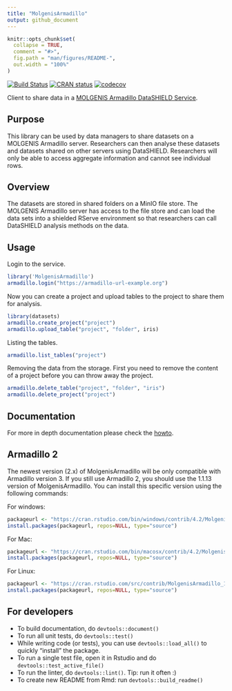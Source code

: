 ```yaml
---
title: "MolgenisArmadillo"
output: github_document
---
```


<!-- README.md is generated from README.Rmd. Please edit that file -->

```r
knitr::opts_chunk$set(
  collapse = TRUE,
  comment = "#>",
  fig.path = "man/figures/README-",
  out.width = "100%"
)
```

<!-- badges: start -->
[![Build Status](https://api.travis-ci.com/molgenis/molgenis-r-armadillo.svg?branch=master)](https://api.travis-ci.com/molgenis/molgenis-r-armadillo.svg?branch=master)
[![CRAN status](https://www.r-pkg.org/badges/version/MolgenisArmadillo)](https://CRAN.R-project.org/package=MolgenisArmadillo)
[![codecov](https://codecov.io/gh/molgenis/molgenis-r-armadillo/branch/master/graph/badge.svg?token=ITPMERAWYI)](https://app.codecov.io/gh/molgenis/molgenis-r-armadillo)
<!-- badges: end -->

Client to share data in a [MOLGENIS Armadillo DataSHIELD Service](https://github.com/molgenis/molgenis-service-armadillo/).

## Purpose
This library can be used by data managers to share datasets on a
MOLGENIS Armadillo server.
Researchers can then analyse these datasets and datasets shared on other servers
using DataSHIELD.
Researchers will only be able to access aggregate information and cannot see
individual rows.

## Overview
The datasets are stored in shared folders on a MinIO file store. The MOLGENIS
Armadillo server has access to the file store and can load the data sets into
a shielded RServe environment so that researchers can call DataSHIELD analysis
methods on the data.

## Usage
Login to the service.
``` R
library('MolgenisArmadillo')
armadillo.login("https://armadillo-url-example.org")
```

Now you can create a project and upload tables to the project to share them for
analysis.
``` R
library(datasets)
armadillo.create_project("project")
armadillo.upload_table("project", "folder", iris)
```

Listing the tables.
``` R
armadillo.list_tables("project")
```

Removing the data from the storage. First you need to remove the content of a project before you can throw away the project.
``` R
armadillo.delete_table("project", "folder", "iris")
armadillo.delete_project("project")
```

## Documentation
For more in depth documentation please check the [howto](https://molgenis.github.io/molgenis-r-armadillo/articles/MolgenisArmadillo.html).

## Armadillo 2
The newest version (2.x) of MolgenisArmadillo will be only compatible with Armadillo version 3. If you still use Armadillo 2, you should use the 1.1.13 version of MolgenisArmadillo. You can install this specific version using
the following commands:

For windows:
``` R
packageurl <- "https://cran.rstudio.com/bin/windows/contrib/4.2/MolgenisArmadillo_1.1.3.zip"
install.packages(packageurl, repos=NULL, type="source")
```

For Mac:
``` R
packageurl <- "https://cran.rstudio.com/bin/macosx/contrib/4.2/MolgenisArmadillo_1.1.3.tgz"
install.packages(packageurl, repos=NULL, type="source")
```

For Linux:
``` R
packageurl <- "https://cran.rstudio.com/src/contrib/MolgenisArmadillo_1.1.3.tar.gz"
install.packages(packageurl, repos=NULL, type="source")
```

## For developers

- To build documentation, do `devtools::document()`
- To run all unit tests, do `devtools::test()`
- While writing code (or tests), you can use `devtools::load_all()` to quickly "install" the package.
- To run a single test file, open it in Rstudio and do `devtools::test_active_file()`
- To run the linter, do `devtools::lint()`. Tip: run it often :)
- To create new README from Rmd: run `devtools::build_readme()`
